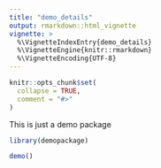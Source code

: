 ```yaml
---
title: "demo_details"
output: rmarkdown::html_vignette
vignette: >
  %\VignetteIndexEntry{demo_details}
  %\VignetteEngine{knitr::rmarkdown}
  %\VignetteEncoding{UTF-8}
---
```


```r
knitr::opts_chunk$set(
  collapse = TRUE,
  comment = "#>"
)
```
This is just a demo package
```r
library(demopackage)
```

```r
demo()
```
